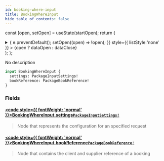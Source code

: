 ```yaml
---
id: booking-where-input
title: BookingWhereInput
hide_table_of_contents: false
---
```






const [open, setOpen] = useState(startOpen);
return (
<details {...(open ? { open: true } : {})} className="details" style={{ border:'none', boxShadow:'none', background:'var(--ifm-background-color)' }}>
<summary
onClick={(e) => {
e.preventDefault();
setOpen((open) => !open);
}}
style={{ listStyle:'none' }} >
{open ? dataOpen : dataClose}
</summary>
{open && children}
</details>
);
};

No description

```graphql
input BookingWhereInput {
  settings: PackageInputSettings!
  bookReference: PackageBookReference!
}
```

### Fields

#### [<code style={{ fontWeight: 'normal' }}>BookingWhereInput.<b>settings</b></code>](#)<Bullet />[`PackageInputSettings!`](/api/inputs/package-input-settings) <Badge class="badge badge--secondary" text="non-null"/> <Badge class="badge badge--secondary" text="input"/>

> Node that represents the configuration for an specified request

#### [<code style={{ fontWeight: 'normal' }}>BookingWhereInput.<b>bookReference</b></code>](#)<Bullet />[`PackageBookReference!`](/api/inputs/package-book-reference) <Badge class="badge badge--secondary" text="non-null"/> <Badge class="badge badge--secondary" text="input"/>

> Node that contains the client and supplier reference of a booking
